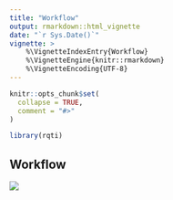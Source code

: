 ```yaml
---
title: "Workflow"
output: rmarkdown::html_vignette
date: "`r Sys.Date()`"
vignette: >
    %\VignetteIndexEntry{Workflow}
    %\VignetteEngine{knitr::rmarkdown}
    %\VignetteEncoding{UTF-8}
---
```


```r
knitr::opts_chunk$set(
  collapse = TRUE,
  comment = "#>"
)
```

```r
library(rqti)
```

## Workflow


![](images/workflow.png)

